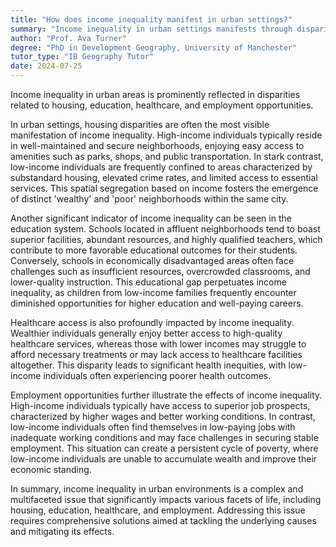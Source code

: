 ```yaml
---
title: "How does income inequality manifest in urban settings?"
summary: "Income inequality in urban settings manifests through disparities in housing, education, healthcare, and employment opportunities."
author: "Prof. Ava Turner"
degree: "PhD in Development Geography, University of Manchester"
tutor_type: "IB Geography Tutor"
date: 2024-07-25
---
```


Income inequality in urban areas is prominently reflected in disparities related to housing, education, healthcare, and employment opportunities.

In urban settings, housing disparities are often the most visible manifestation of income inequality. High-income individuals typically reside in well-maintained and secure neighborhoods, enjoying easy access to amenities such as parks, shops, and public transportation. In stark contrast, low-income individuals are frequently confined to areas characterized by substandard housing, elevated crime rates, and limited access to essential services. This spatial segregation based on income fosters the emergence of distinct 'wealthy' and 'poor' neighborhoods within the same city.

Another significant indicator of income inequality can be seen in the education system. Schools located in affluent neighborhoods tend to boast superior facilities, abundant resources, and highly qualified teachers, which contribute to more favorable educational outcomes for their students. Conversely, schools in economically disadvantaged areas often face challenges such as insufficient resources, overcrowded classrooms, and lower-quality instruction. This educational gap perpetuates income inequality, as children from low-income families frequently encounter diminished opportunities for higher education and well-paying careers.

Healthcare access is also profoundly impacted by income inequality. Wealthier individuals generally enjoy better access to high-quality healthcare services, whereas those with lower incomes may struggle to afford necessary treatments or may lack access to healthcare facilities altogether. This disparity leads to significant health inequities, with low-income individuals often experiencing poorer health outcomes.

Employment opportunities further illustrate the effects of income inequality. High-income individuals typically have access to superior job prospects, characterized by higher wages and better working conditions. In contrast, low-income individuals often find themselves in low-paying jobs with inadequate working conditions and may face challenges in securing stable employment. This situation can create a persistent cycle of poverty, where low-income individuals are unable to accumulate wealth and improve their economic standing.

In summary, income inequality in urban environments is a complex and multifaceted issue that significantly impacts various facets of life, including housing, education, healthcare, and employment. Addressing this issue requires comprehensive solutions aimed at tackling the underlying causes and mitigating its effects.
    